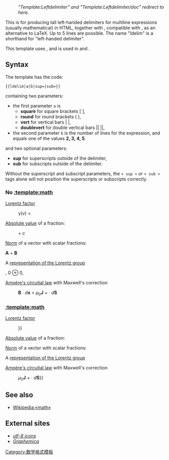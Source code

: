 {{缺乏中文说明}}
:''"Template:Leftdelimiter" and "Template:Leftdelimiter/doc" redirect to here.''

This is for producing tall left-handed delimiters for multiline expressions (usually mathematical) in HTML, together with {{tl|rdelim}}, compatible with {{tl|math}}, as an alternative to LaTeX. Up to 5 lines are possible. The name "ldelim" is a shorthand for "left-handed delimiter".

;This template uses {{tl|delimiter-es}}, and is used in {{tl|dsqbracket}} and {{tl|drndbracket}}.

==Syntax==

The template has the code:

<code><nowiki>{{ldelim|a|b|sup=|sub=}}</nowiki></code>

containing two parameters:

*the first parameter <code>a</code> is 
**'''square''' for square brackets [ ], 
**'''round''' for round brackets ( ),
**'''vert''' for vertical bars | |,
**'''doublevert''' for double vertical bars || ||,
*the second parameter <code>b</code> is the number of lines for the expression, and equals one of the values '''2, 3, 4, 5'''.

and two optional parameters:

*'''sup''' for superscripts outside of the delimiter,
*'''sub''' for subscripts outside of the delimiter.

Without the superscript and subscript parameters, the <code>< sup ></code> or <code>< sub ></code> tags alone will not position the superscripts or subscripts correctly.

===No [[:template:math]]===

;[[Lorentz factor]]

:γ(''v'') = {{ldelim|square|3}}{{sfrac|1|1 − {{ldelim|round|2}}{{sfrac|''v''|''c''}}{{rdelim|round|2|sup=2}}}}{{rdelim|square|3|sup={{frac|1|2}}}}

;[[Absolute value]] of a fraction:

:{{ldelim|vert|3}}{{sfrac|''a'' + {{frac|1|2}}|''b''}} + ''c''{{rdelim|vert|3}}

;[[Norm]] of a vector with scalar fractions:

{{ldelim|doublevert|4}}{{ldelim|round|4}}{{sfrac|{{sfrac|''p''|2}} + 1|{{sfrac|''a''|3}} + ''b''}}{{rdelim|round|4}}'''A''' + {{ldelim|round|4}}{{sfrac|{{sfrac|''q''|2}} − 1|''a'' + {{sfrac|''b''|3}}}}{{rdelim|round|4}}'''B'''{{rdelim|doublevert|4}}

;A [[Representation theory of the Lorentz group|representation of the Lorentz group]]

{{ldelim|round|2}}{{sfrac|1|2}}, 0{{rdelim|round|2}} ⊕ {{ldelim|round|2}}0, {{sfrac|1|2}}{{rdelim|round|2}}

;[[Ampère's circuital law]] with Maxwell's correction

:{{intmath|oint|∂''S''}} '''B''' ∙ ''d'''''x''' = {{intmath|iint|''S''}} {{ldelim|round|2}}''μ''<sub>0</sub>'''J''' + {{sfrac|1|''c''<sup>2</sup>}}{{sfrac|∂'''E'''|∂''t''}}{{rdelim|round|2}} ∙ ''d'''''S'''

===[[:template:math]]===

;[[Lorentz factor]]

:{{math|γ(''v'') {{=}} {{ldelim|square|3}}{{sfrac|1|1 − {{ldelim|round|2}}{{sfrac|''v''|''c''}}{{rdelim|round|2|sup=2}}}}{{rdelim|square|3|sup={{frac|1|2}}}}}}

;[[Absolute value]] of a fraction:

:{{math|{{ldelim|vert|3}}{{sfrac|''a'' + {{frac|1|2}}|''b''}} + ''c''{{rdelim|vert|3}}}}

;[[Norm]] of a vector with scalar fractions:

{{math|{{ldelim|doublevert|4}}{{ldelim|round|4}}{{sfrac|{{sfrac|''p''|2}} + 1|{{sfrac|''a''|3}} + ''b''}}{{rdelim|round|4}}'''A''' + {{ldelim|round|4}}{{sfrac|{{sfrac|''q''|2}} − 1|''a'' + {{sfrac|''b''|3}}}}{{rdelim|round|4}}'''B'''{{rdelim|doublevert|4}}}}

;A [[Representation theory of the Lorentz group|representation of the Lorentz group]]

:{{math|{{ldelim|round|2}}{{sfrac|1|2}}, 0{{rdelim|round|2}} ⊕ {{ldelim|round|2}}0, {{sfrac|1|2}}{{rdelim|round|2}}}}

;[[Ampère's circuital law]] with Maxwell's correction

:{{math|{{intmath|oint|∂''S''}} '''B''' ∙ ''d'''''x''' {{=}} {{intmath|iint|''S''}} {{ldelim|round|2}}''μ''<sub>0</sub>'''J''' + {{sfrac|1|''c''<sup>2</sup>}}{{sfrac|∂'''E'''|∂''t''}}{{rdelim|round|2}} ∙ ''d'''''S'''}}

==See also==

*[[Wikipedia:«math»]]

==External sites==

*[http://www.utf8icons.com/search?q=RIGHT+SQUARE+BRACKET+EXTENSION ''utf-8 icons'']
*[http://graphemica.com/%E2%8E%9F ''Graphemica'']

<includeonly>
[[Category:数学格式模板]]
</includeonly>